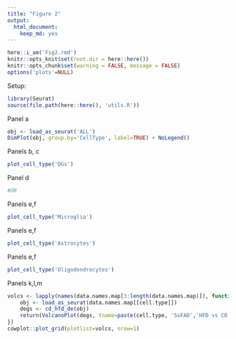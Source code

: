 ```yaml
---
title: "Figure 2"
output:
  html_document:
    keep_md: yes
---
```


```r
here::i_am('Fig2.rmd')
knitr::opts_knit$set(root.dir = here::here())
knitr::opts_chunk$set(warning = FALSE, message = FALSE)
options('plots'=NULL)
```
Setup:
```r
library(Seurat)
source(file.path(here::here(), 'utils.R'))
```

Panel a
```r
obj <- load_as_seurat('ALL')
DimPlot(obj, group.by='CellType', label=TRUE) + NoLegend()
```
Panels b, c
```r
plot_cell_type('DGs')
```
Panel d
```r
#OR
```
Panels e,f
```r
plot_cell_type('Microglia')
```
Panels e,f
```r
plot_cell_type('Astrocytes')
```
Panels e,f
```r
plot_cell_type('Oligodendrocytes')
```
Panels k,l,m
```r
volcs <- lapply(names(data.names.map[3:length(data.names.map)]), function(cell.type){
    obj <- load_as_seurat(data.names.map[[cell.type]])
    degs <- cd_hfd_de(obj)
    return(VolcanoPlot(degs, tname=paste(cell.type, '5xFAD','HFD vs CD', sep=' ,')))
})
cowplot::plot_grid(plotlist=volcs, nrow=1)
```

